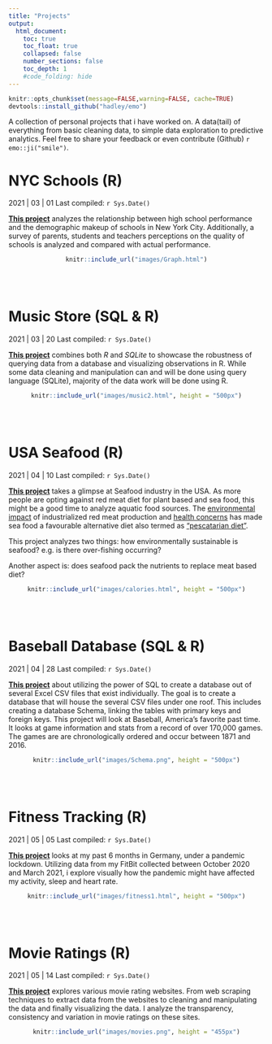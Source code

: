 ```yaml
---
title: "Projects"
output:
  html_document:
    toc: true
    toc_float: true
    collapsed: false
    number_sections: false
    toc_depth: 1
    #code_folding: hide
---
```


```r
knitr::opts_chunk$set(message=FALSE,warning=FALSE, cache=TRUE)
devtools::install_github("hadley/emo")
```  
 
A collection of personal projects that i have worked on. A data(tail) of everything from basic cleaning data, to simple data exploration to predictive analytics. Feel free to share your feedback or even contribute (Github) `r emo::ji("smile")`.


# NYC Schools (R)

2021 | 03 | 01 Last compiled: `r Sys.Date()`

[**This project**](https://rickyboshe.github.io/Project-Files/) analyzes the relationship between high school performance and the demographic makeup of schools in New York City. Additionally, a survey of parents, students and teachers perceptions on the quality of schools is analyzed and compared with actual performance. 

<center>
```r
knitr::include_url("images/Graph.html")
```
</center>

<br><br>

# Music Store (SQL & R)

2021 | 03 | 20 Last compiled: `r Sys.Date()`

[**This project**](https://rickyboshe.github.io/Project-Files/Music.html) combines both *R* and *SQLite* to showcase the robustness of querying data from a database and visualizing observations in R. While some data cleaning and manipulation can and will be done using query language (SQLite), majority of the data work will be done using R. 

<center>
```r
knitr::include_url("images/music2.html", height = "500px")
```
</center>

<br><br>

# USA Seafood (R)

2021 | 04 | 10 Last compiled: `r Sys.Date()`

[**This project**](https://rickyboshe.github.io/Project-Files/Fisheries.html) takes a glimpse at Seafood industry in the USA. As more people are opting against red meat diet for plant based and sea food, this might be a good time to analyze aquatic food sources. The [environmental impact](https://www.greenpeace.org.uk/news/why-meat-is-bad-for-the-environment/#:~:text=It%20causes%20climate%20change,the%20atmosphere%2C%20accelerating%20global%20warming) of industrialized red meat production and [health concerns](https://www.nytimes.com/2019/09/30/health/red-meat-heart-cancer.html) has made sea food a favourable alternative diet also termed as ["pescatarian diet"](https://www.medicalnewstoday.com/articles/323907#:~:text=What%20is%20a%20pescatarian%20diet%3F&text=In%20the%20pescatarian%20diet%2C%20a,and%20fish%20products%20may%20enhance). 

This project analyzes two things: how environmentally sustainable is seafood? e.g. is there over-fishing occurring?


Another aspect is: does seafood pack the nutrients to replace meat based diet?

<center>
```r
knitr::include_url("images/calories.html", height = "500px")
```
</center>


<br></br>

# Baseball Database (SQL & R)

2021 | 04 | 28 Last compiled: `r Sys.Date()`

[**This project**](https://rickyboshe.github.io/Project-Files/Baseball.html) about utilizing the power of SQL to create a database out of several Excel CSV files that exist individually. The goal is to create a database that will house the several CSV files under one roof. This includes creating a database Schema, linking the tables with primary keys and foreign keys.
This project will look at Baseball, America’s favorite past time. It looks at game information and stats from a record of over 170,000 games. The games are are chronologically ordered and occur between 1871 and 2016. 

<center>
```r
knitr::include_url("images/Schema.png", height = "500px")
```
</center>

<br><br>

# Fitness Tracking (R)

2021 | 05 | 05 Last compiled: `r Sys.Date()`

[**This project**](https://rickyboshe.github.io/Project-Files/Fitness.html) looks at my past 6 months in Germany, under a pandemic lockdown. Utilizing data from my FitBit collected between October 2020 and March 2021, i explore visually how the pandemic might have affected my activity, sleep and heart rate. 

<center>
```r
knitr::include_url("images/fitness1.html", height = "500px")
```
</center>


<br><br>

# Movie Ratings (R)

2021 | 05 | 14 Last compiled: `r Sys.Date()`

[**This project**](https://rickyboshe.github.io/Project-Files/Movies.html) explores various movie rating websites. From web scraping techniques to extract data from the websites to cleaning and manipulating the data and finally visualizing the data. I analyze the transparency, consistency and variation in movie ratings on these sites.

<center>
```r
knitr::include_url("images/movies.png", height = "455px")
```
</center>
